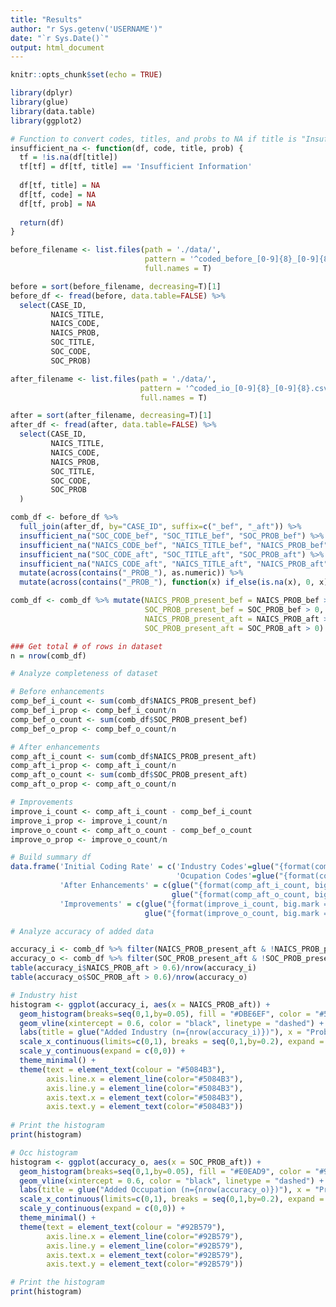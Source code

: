```yaml
---
title: "Results"
author: "r Sys.getenv('USERNAME')"
date: "`r Sys.Date()`"
output: html_document
---
```


```r
knitr::opts_chunk$set(echo = TRUE)
```

```r
library(dplyr)
library(glue)
library(data.table)
library(ggplot2)

# Function to convert codes, titles, and probs to NA if title is "Insufficient Information"
insufficient_na <- function(df, code, title, prob) {
  tf = !is.na(df[title])
  tf[tf] = df[tf, title] == 'Insufficient Information'
  
  df[tf, title] = NA
  df[tf, code] = NA
  df[tf, prob] = NA
  
  return(df)
}
```

```r
before_filename <- list.files(path = './data/',
                              pattern = '^coded_before_[0-9]{8}_[0-9]{8}.csv$',
                              full.names = T)

before = sort(before_filename, decreasing=T)[1]
before_df <- fread(before, data.table=FALSE) %>% 
  select(CASE_ID,
         NAICS_TITLE,
         NAICS_CODE,
         NAICS_PROB,
         SOC_TITLE,
         SOC_CODE,
         SOC_PROB)

after_filename <- list.files(path = './data/',
                             pattern = '^coded_io_[0-9]{8}_[0-9]{8}.csv$',
                             full.names = T)

after = sort(after_filename, decreasing=T)[1]
after_df <- fread(after, data.table=FALSE) %>% 
  select(CASE_ID,
         NAICS_TITLE,
         NAICS_CODE,
         NAICS_PROB,
         SOC_TITLE,
         SOC_CODE,
         SOC_PROB
  )
```

```r
comb_df <- before_df %>% 
  full_join(after_df, by="CASE_ID", suffix=c("_bef", "_aft")) %>% 
  insufficient_na("SOC_CODE_bef", "SOC_TITLE_bef", "SOC_PROB_bef") %>% 
  insufficient_na("NAICS_CODE_bef", "NAICS_TITLE_bef", "NAICS_PROB_bef") %>% 
  insufficient_na("SOC_CODE_aft", "SOC_TITLE_aft", "SOC_PROB_aft") %>% 
  insufficient_na("NAICS_CODE_aft", "NAICS_TITLE_aft", "NAICS_PROB_aft") %>%
  mutate(across(contains("_PROB_"), as.numeric)) %>% 
  mutate(across(contains("_PROB_"), function(x) if_else(is.na(x), 0, x)))

comb_df <- comb_df %>% mutate(NAICS_PROB_present_bef = NAICS_PROB_bef > 0,
                              SOC_PROB_present_bef = SOC_PROB_bef > 0,
                              NAICS_PROB_present_aft = NAICS_PROB_aft > 0,
                              SOC_PROB_present_aft = SOC_PROB_aft > 0)
```

```r
### Get total # of rows in dataset
n = nrow(comb_df)
```

```r
# Analyze completeness of dataset

# Before enhancements
comp_bef_i_count <- sum(comb_df$NAICS_PROB_present_bef)
comp_bef_i_prop <- comp_bef_i_count/n
comp_bef_o_count <- sum(comb_df$SOC_PROB_present_bef)
comp_bef_o_prop <- comp_bef_o_count/n

# After enhancements
comp_aft_i_count <- sum(comb_df$NAICS_PROB_present_aft)
comp_aft_i_prop <- comp_aft_i_count/n
comp_aft_o_count <- sum(comb_df$SOC_PROB_present_aft)
comp_aft_o_prop <- comp_aft_o_count/n

# Improvements
improve_i_count <- comp_aft_i_count - comp_bef_i_count 
improve_i_prop <- improve_i_count/n 
improve_o_count <- comp_aft_o_count - comp_bef_o_count 
improve_o_prop <- improve_o_count/n 

# Build summary df
data.frame('Initial Coding Rate' = c('Industry Codes'=glue("{format(comp_bef_i_count, big.mark = ',')} ({round(100*comp_bef_i_prop, digits=1)}%)"), 
                                     'Ocupation Codes'=glue("{format(comp_bef_o_count, big.mark = ',')} ({round(100*comp_bef_o_prop, digits=1)}%)")), 
           'After Enhancements' = c(glue("{format(comp_aft_i_count, big.mark = ',')} ({round(100*comp_aft_i_prop, digits=1)}%)"), 
                                    glue("{format(comp_aft_o_count, big.mark = ',')} ({round(100*comp_aft_o_prop, digits=1)}%)")),
           'Improvements' = c(glue("{format(improve_i_count, big.mark = ',')} ({round(100*improve_i_prop, digits=1)}%)"), 
                              glue("{format(improve_o_count, big.mark = ',')} ({round(100*improve_o_prop, digits=1)}%)")))
```

```r
# Analyze accuracy of added data

accuracy_i <- comb_df %>% filter(NAICS_PROB_present_aft & !NAICS_PROB_present_bef)
accuracy_o <- comb_df %>% filter(SOC_PROB_present_aft & !SOC_PROB_present_bef)
table(accuracy_i$NAICS_PROB_aft > 0.6)/nrow(accuracy_i)
table(accuracy_o$SOC_PROB_aft > 0.6)/nrow(accuracy_o)
```

```r
# Industry hist
histogram <- ggplot(accuracy_i, aes(x = NAICS_PROB_aft)) +
  geom_histogram(breaks=seq(0,1,by=0.05), fill = "#DBE6EF", color = "#5084B3") +
  geom_vline(xintercept = 0.6, color = "black", linetype = "dashed") +
  labs(title = glue("Added Industry (n={nrow(accuracy_i)})"), x = "Probability", y = "Frequency", color='#5084B3') +
  scale_x_continuous(limits=c(0,1), breaks = seq(0,1,by=0.2), expand = c(0,0)) +
  scale_y_continuous(expand = c(0,0)) +
  theme_minimal() + 
  theme(text = element_text(colour = "#5084B3"),
        axis.line.x = element_line(color="#5084B3"),
        axis.line.y = element_line(color="#5084B3"),
        axis.text.x = element_text(color="#5084B3"),
        axis.text.y = element_text(color="#5084B3"))
  
# Print the histogram
print(histogram)

# Occ histogram
histogram <- ggplot(accuracy_o, aes(x = SOC_PROB_aft)) +
  geom_histogram(breaks=seq(0,1,by=0.05), fill = "#E0EAD9", color = "#92B579") +
  geom_vline(xintercept = 0.6, color = "black", linetype = "dashed") +
  labs(title = glue("Added Occupation (n={nrow(accuracy_o)})"), x = "Probability", y = "Frequency", color='#92B579') +
  scale_x_continuous(limits=c(0,1), breaks = seq(0,1,by=0.2), expand = c(0,0)) +
  scale_y_continuous(expand = c(0,0)) +
  theme_minimal() + 
  theme(text = element_text(colour = "#92B579"),
        axis.line.x = element_line(color="#92B579"),
        axis.line.y = element_line(color="#92B579"),
        axis.text.x = element_text(color="#92B579"),
        axis.text.y = element_text(color="#92B579"))

# Print the histogram
print(histogram)
```
